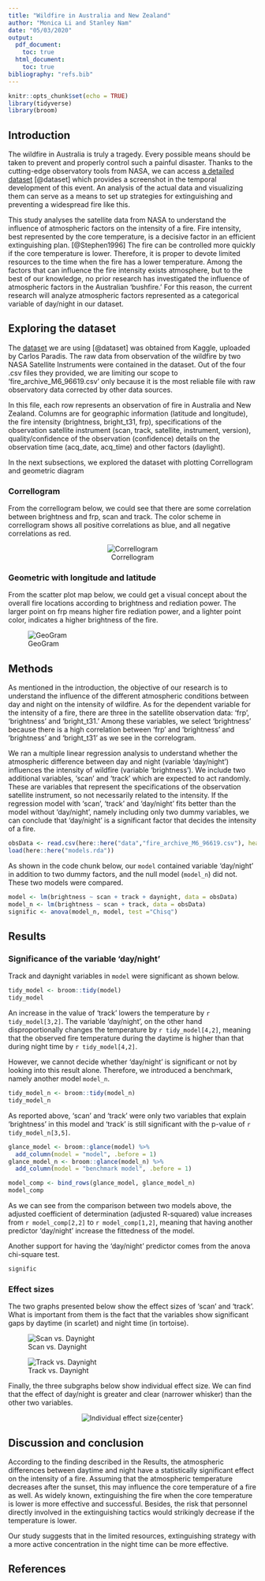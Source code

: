 ```yaml
---
title: "Wildfire in Australia and New Zealand"
author: "Monica Li and Stanley Nam"
date: "05/03/2020"
output: 
  pdf_document:
    toc: true
  html_document:
    toc: true
bibliography: "refs.bib"
---
```


```r
knitr::opts_chunk$set(echo = TRUE)
library(tidyverse)
library(broom)
```

## Introduction

The wildfire in Australia is truly a tragedy. Every possible means should be taken to prevent and properly control such a painful disaster. Thanks to the cutting-edge observatory tools from NASA, we can access [a detailed dataset](https://www.kaggle.com/carlosparadis/fires-from-space-australia-and-new-zeland) [@dataset] which provides a screenshot in the temporal development of this event. An analysis of the actual data and visualizing them can serve as a means to set up strategies for extinguishing and preventing a widespread fire like this. 

This study analyses the satellite data from NASA to understand the influence of atmospheric factors on the intensity of a fire. Fire intensity, best represented by the core temperature, is a decisive factor in an efficient extinguishing plan. [@Stephen1996] The fire can be controlled more quickly if the core temperature is lower. Therefore, it is proper to devote limited resources to the time when the fire has a lower temperature. Among the factors that can influence the fire intensity exists atmosphere, but to the best of our knowledge, no prior research has investigated the influence of atmospheric factors in the Australian 'bushfire.' For this reason, the current research will analyze atmospheric factors represented as a categorical variable of day/night in our dataset.

## Exploring the dataset
 
The [dataset](https://www.kaggle.com/carlosparadis/fires-from-space-australia-and-new-zeland) we are using [@dataset] was obtained from Kaggle, uploaded by Carlos Paradis. The raw data from observation of the wildfire by two NASA Satellite Instruments were contained in the dataset. Out of the four .csv files they provided, we are limiting our scope to 'fire_archive_M6_96619.csv' only because it is the most reliable file with raw observatory data corrected by other data sources.

In this file, each row represents an observation of fire in Australia and New Zealand. Columns are for geographic information (latitude and longitude), the fire intensity (brightness, bright_t31, frp), specifications of the observation satellite instrument (scan, track, satellite, instrument, version), quality/confidence of the observation (confidence) details on the observation time (acq_date, acq_time) and other factors (daylight).

In the next subsections, we explored the dataset with plotting Correllogram and geometric diagram

### Correllogram
From the correllogram below, we could see that there are some correlation between brightness and frp, scan and track. The color scheme in correllogram shows all positive correlations as blue, and all negative correlations as red.

<center>
![Correllogram](../images/correllgram.png)
</center>

### Geometric with longitude and latitude
From the scatter plot map below, we could get a visual concept about the overall fire locations according to brightness and rediation power. The larger point on frp means higher fire rediation power, and a lighter point color, indicates a higher brightness of the fire.

![GeoGram](../images/geogram.png)

## Methods
As mentioned in the introduction, the objective of our research is to understand the influence of the different atmospheric conditions between day and night on the intensity of wildfire. As for the dependent variable for the intensity of a fire, there are three in the satellite observation data: 'frp', 'brightness' and 'bright_t31.' Among these variables, we select 'brightness' because there is a high correlation between 'frp' and 'brightness' and 'brightness' and 'bright_t31' as we see in the correlogram.

We ran a multiple linear regression analysis to understand whether the atmospheric difference between day and night (variable 'day/night') influences the intensity of wildfire (variable 'brightness'). We include two additional variables, 'scan' and 'track' which are expected to act randomly. These are variables that represent the specifications of the observation satellite instrument, so not necessarily related to the intensity. If the regression model with 'scan', 'track' and 'day/night' fits better than the model without 'day/night', namely including only two dummy variables, we can conclude that 'day/night' is a significant factor that decides the intensity of a fire.

```r
obsData <- read.csv(here::here("data","fire_archive_M6_96619.csv"), header = T)
load(here::here("models.rda"))
```

As shown in the code chunk below, our `model` contained variable 'day/night' in addition to two dummy factors, and the null model (`model_n`) did not. These two models were compared.

```r
model <- lm(brightness ~ scan + track + daynight, data = obsData)
model_n <- lm(brightness ~ scan + track, data = obsData)
signific <- anova(model_n, model, test ="Chisq")
```

## Results

### Significance of the variable 'day/night'

Track and daynight variables in `model` were significant as shown below. 

```r
tidy_model <- broom::tidy(model)
tidy_model
```

An increase in the value of 'track' lowers the temperature by `r tidy_model[3,2]`. The variable 'day/night', on the other hand disproportionally changes the temperature by `r tidy_model[4,2]`, meaning that the observed fire temperature during the daytime is higher than that during night time by `r tidy_model[4,2]`.

However, we cannot decide whether 'day/night' is significant or not by looking into this result alone. Therefore, we introduced a benchmark, namely another model `model_n`.

```r
tidy_model_n <- broom::tidy(model_n)
tidy_model_n
```

As reported above, 'scan' and 'track' were only two variables that explain 'brightness' in this model and 'track' is still significant with the p-value of `r tidy_model_n[3,5]`. 

```r
glance_model <- broom::glance(model) %>%
  add_column(model = "model", .before = 1)
glance_model_n <- broom::glance(model_n) %>%
  add_column(model = "benchmark model", .before = 1)

model_comp <- bind_rows(glance_model, glance_model_n)
model_comp
```

As we can see from the comparison between two models above, the adjusted coefficient of determination (adjusted R-squared) value increases from `r model_comp[2,2]` to `r model_comp[1,2]`, meaning that having another predictor 'day/night' increase the fittedness of the model.

Another support for having the 'day/night' predictor comes from the anova chi-square test.

```r
signific
```

### Effect sizes
The two graphs presented below show the effect sizes of 'scan' and 'track'. What is important from them is the fact that the variables show significant gaps by daytime (in scarlet) and night time (in tortoise).

![Scan vs. Daynight](../images/scan-daynight.png)

![Track vs. Daynight ](../images/track-daynight.png)

Finally, the three subgraphs below show individual effect size. We can find that the effect of day/night is greater and clear (narrower whisker) than the other two variables.

<center>
![Individual effect size](../images/effectSizes.png){center}
</center>

## Discussion and conclusion 
According to the finding described in the Results, the atmospheric differences between daytime and night have a statistically significant effect on the intensity of a fire. Assuming that the atmospheric temperature decreases after the sunset, this may influence the core temperature of a fire as well. As widely known, extinguishing the fire when the core temperature is lower is more effective and successful. Besides, the risk that personnel directly involved in the extinguishing tactics would strikingly decrease if the temperature is lower.

Our study suggests that in the limited resources, extinguishing strategy with a more active concentration in the night time can be more effective.

## References
